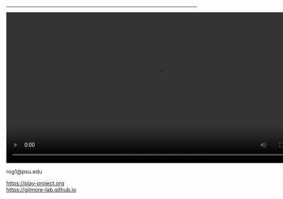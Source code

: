 ---

<div class="centered">
<video width="800" loop data-autoplay>
  <source src="https://github.com/gilmore-lab/DEVSEC-2018/blob/master/mov/databrary-splash.mp4?raw=true" type="video/mp4">
  </video>

rog1@psu.edu</br>

<https://play-project.org></br>
<https://gilmore-lab.github.io></br>

</div>
